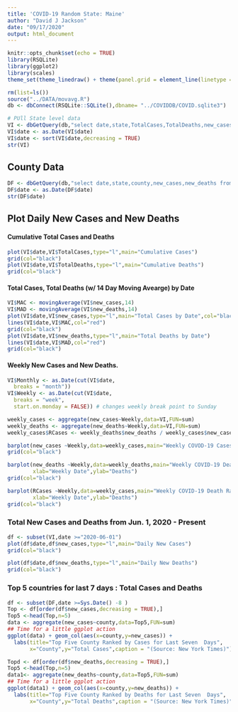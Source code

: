 ```yaml
---
title: 'COVID-19 Random State: Maine'
author: "David J Jackson"
date: "09/17/2020"
output: html_document
---
```


```r
knitr::opts_chunk$set(echo = TRUE)
library(RSQLite)
library(ggplot2)
library(scales)
theme_set(theme_linedraw() + theme(panel.grid = element_line(linetype = 'dashed')))


```
```r
rm(list=ls())
source("../DATA/movavg.R")
db <- dbConnect(RSQLite::SQLite(),dbname= "../COVIDDB/COVID.sqlite3")
```

```r
# PUll State level data
VI <- dbGetQuery(db,"select date,state,TotalCases,TotalDeaths,new_cases,new_deaths from  STATESDAILY where state='Maine'")
VI$date <- as.Date(VI$date)
VI$date <- sort(VI$date,decreasing = TRUE)
str(VI)
```

## County Data

```r
DF <- dbGetQuery(db,"select date,state,county,new_cases,new_deaths from  COUNTYDAILY where state='Maine'")
DF$date <- as.Date(DF$date)
str(DF$date)
```

## Plot Daily New Cases and New Deaths 
####  Cumulative Total Cases and Deaths

```r
plot(VI$date,VI$TotalCases,type="l",main="Cumulative Cases")
grid(col="black")
plot(VI$date,VI$TotalDeaths,type="l",main="Cumulative Deaths")
grid(col="black")
```

####  Total Cases, Total Deaths (w/ 14 Day Moving Avearge) by Date

```r
VI$MAC <- movingAverage(VI$new_cases,14)
VI$MAD <- movingAverage(VI$new_deaths,14)
plot(VI$date,VI$new_cases,type="l",main="Total Cases by Date",col="black")
lines(VI$date,VI$MAC,col="red")
grid(col="black")
plot(VI$date,VI$new_deaths,type="l",main="Total Deaths by Date")
lines(VI$date,VI$MAD,col="red")
grid(col="black")
```

#### Weekly  New Cases and New Deaths.

```r
VI$Monthly <- as.Date(cut(VI$date,
  breaks = "month"))
VI$Weekly <- as.Date(cut(VI$date,
  breaks = "week",
  start.on.monday = FALSE)) # changes weekly break point to Sunday

```

```r
weekly_cases <- aggregate(new_cases~Weekly,data=VI,FUN=sum)
weekly_deaths <- aggregate(new_deaths~Weekly,data=VI,FUN=sum)
weekly_cases$RCases <- weekly_deaths$new_deaths / weekly_cases$new_cases *100
```

```r
barplot(new_cases ~Weekly,data=weekly_cases,main="Weekly COVOD-19 Cases",xlab="Weekly Date",ylab="Cases")
grid(col="black")

barplot(new_deaths ~Weekly,data=weekly_deaths,main="Weekly COVID-19 Deaths",
        xlab="Weekly Date",ylab="Deaths")
grid(col="black")

barplot(RCases ~Weekly,data=weekly_cases,main="Weekly COVID-19 Death Rate",
        xlab="Weekly Date",ylab="Deaths")
grid(col="black")
```

### Total New Cases and Deaths from Jun. 1, 2020 - Present

```r
df <- subset(VI,date >="2020-06-01")
plot(df$date,df$new_cases,type="l",main="Daily New Cases")
grid(col="black")

plot(df$date,df$new_deaths,type="l",main="Daily New Deaths")
grid(col="black")
```

### Top 5 countries for last 7  days : Total Cases and Deaths

```r
df <- subset(DF,date >=Sys.Date() -8 )
Top <- df[order(df$new_cases,decreasing = TRUE),]
Top5 <-head(Top,n=5)
data <- aggregate(new_cases~county,data=Top5,FUN=sum)
## Time for a little ggplot action
ggplot(data) + geom_col(aes(x=county,y=new_cases)) +
  labs(title="Top Five County Ranked by Cases for Last Seven  Days",
       x="County",y="Total Cases",caption = "(Source: New York Times)")
```
```r
Topd <- df[order(df$new_deaths,decreasing = TRUE),]
Top5 <-head(Top,n=5)
data1<- aggregate(new_deaths~county,data=Top5,FUN=sum)
## Time for a little ggplot action
ggplot(data1) + geom_col(aes(x=county,y=new_deaths)) +
  labs(title="Top Five County Ranked by Deaths for Last Seven  Days",
       x="County",y="Total Deaths",caption = "(Source: New York Times)")

```

